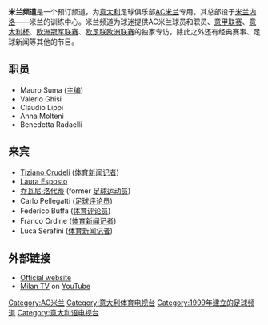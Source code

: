 {{Unreferenced|time=2020-08-23T00:12:34+00:00}}
{{Infobox TV channel|
 name= Milan TV |
 logosize= |
 logofile= Milan TV - Logo 2016.png|
 logocaption= 米兰频道标志 |
 launch= 12月 16日, 1999年 |
 closed date= |
 share= n/a |
 share as of= 55,000+ 听众 |
 share source= official website |
 owner= [[Riccardo_Silva|Riccardo Silva]] |
 former names= |
 replaced names= | 
 web= [https://www.acmilan.com/en/fans/milan-tv acmilan.com/milan-tv] |
 availability note= |
 terr serv 1= |
 terr chan 1= |
 terr serv 2= |
 terr chan 2= |
 sat serv 1= [[SKY_Italia|SKY Italia]] |
 sat chan 1= 230频道 |
 sat serv 2= |
 sat chan 2= |
 cable serv 1= [[FASTWEB|Fastweb]] |
 cable chan 1= | 
 cable serv 2= |
 cable chan 2= |
 cable serv 3= |
 cable chan 3= |
 dummy parameter= |
|}}

'''米兰频道'''是一个预订频道，为[[意大利|意大利]]足球俱乐部[[AC米兰|AC米兰]]专用。其总部设于[[米兰内洛|米兰内洛]]——米兰的训练中心。米兰频道为球迷提供AC米兰球员和职员、[[意甲|意甲联赛]]、[[意大利杯|意大利杯]]、[[欧洲冠军联赛|欧洲冠军联赛]]、[[欧足联欧洲联赛|欧足联欧洲联赛]]的独家专访，除此之外还有经典赛事、足球新闻等其他的节目。

==职员==
*Mauro Suma ([[主编|主编]])
*Valerio Ghisi
*Claudio Lippi
*Anna Molteni
*Benedetta Radaelli

==来宾==
*[[Tiziano_Crudeli|Tiziano Crudeli]] ([[体育新闻记者|体育新闻记者]])
*[[Laura_Esposto|Laura Esposto]]
*[[乔瓦尼·洛代蒂|乔瓦尼·洛代蒂]] (former [[足球运动员|足球运动员]])
*Carlo Pellegatti ([[足球评论员|足球评论员]])
*Federico Buffa ([[体育评论员|体育评论员]])
*Franco Ordine ([[体育新闻记者|体育新闻记者]])
*Luca Serafini ([[体育新闻记者|体育新闻记者]])

==外部链接==
*[https://www.acmilan.com/en/fans/milan-tv Official website]
*[https://www.youtube.com/c/ACMilan Milan TV] on [[YouTube|YouTube]]

[[Category:AC米兰|Category:AC米兰]]
[[Category:意大利体育电视台|Category:意大利体育电视台]]
[[Category:1999年建立的足球频道|Category:1999年建立的足球频道]]
[[Category:意大利语电视台|Category:意大利语电视台]]